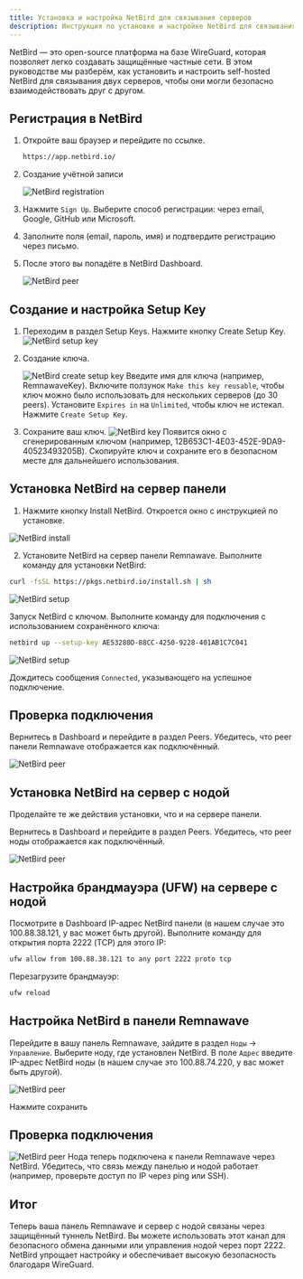 ```yaml
---
title: Установка и настройка NetBird для связывания серверов
description: Инструкция по установке и настройке NetBird для связывания серверов
---
```



NetBird — это open-source платформа на базе WireGuard, которая позволяет легко создавать защищённые частные сети. В этом руководстве мы разберём, как установить и настроить self-hosted NetBird для связывания двух серверов, чтобы они могли безопасно взаимодействовать друг с другом.

## Регистрация в NetBird

<Steps>

1. Откройте ваш браузер и перейдите по ссылке.

    ```bash
    https://app.netbird.io/
    ```

2. Создание учётной записи

    ![NetBird registration](https://raw.githubusercontent.com/eGamesAPI/remnawave-reverse-proxy/refs/heads/main/docs/src/assets/ru/netbird/register.png)

3. Нажмите `Sign Up`. Выберите способ регистрации: через email, Google, GitHub или Microsoft.

4. Заполните поля (email, пароль, имя) и подтвердите регистрацию через письмо.

5. После этого вы попадёте в NetBird Dashboard.

    ![NetBird peer](https://raw.githubusercontent.com/eGamesAPI/remnawave-reverse-proxy/refs/heads/main/docs/src/assets/ru/netbird/peer.png)

</Steps>

## Создание и настройка Setup Key

<Steps>

1. Переходим в раздел Setup Keys. Нажмите кнопку Create Setup Key.
    ![NetBird setup key](https://raw.githubusercontent.com/eGamesAPI/remnawave-reverse-proxy/refs/heads/main/docs/src/assets/ru/netbird/setup_key.png)

2. Создание ключа.

    ![NetBird create setup key](https://raw.githubusercontent.com/eGamesAPI/remnawave-reverse-proxy/refs/heads/main/docs/src/assets/ru/netbird/create_new_setup_key.png)
Введите имя для ключа (например, RemnawaveKey).
Включите ползунок `Make this key reusable`, чтобы ключ можно было использовать для нескольких серверов (до 30 peers).
Установите `Expires in` на `Unlimited`, чтобы ключ не истекал.
Нажмите `Create Setup Key`.
3. Сохраните ваш ключ.
    ![NetBird key](https://raw.githubusercontent.com/eGamesAPI/remnawave-reverse-proxy/refs/heads/main/docs/src/assets/ru/netbird/key.png)
Появится окно с сгенерированным ключом (например, 12B653C1-4E03-452E-9DA9-40523493205B).
Скопируйте ключ и сохраните его в безопасном месте для дальнейшего использования.

</Steps>

## Установка NetBird на сервер панели


1. Нажмите кнопку Install NetBird.
Откроется окно с инструкцией по установке.

![NetBird install](https://raw.githubusercontent.com/eGamesAPI/remnawave-reverse-proxy/refs/heads/main/docs/src/assets/ru/netbird/install_netbird.png)


2. Установите NetBird на сервер панели Remnawave. Выполните команду для установки NetBird:

```bash
curl -fsSL https://pkgs.netbird.io/install.sh | sh
```

![NetBird setup](https://raw.githubusercontent.com/eGamesAPI/remnawave-reverse-proxy/refs/heads/main/docs/src/assets/ru/netbird/setup_netbird.png)

Запуск NetBird с ключом. Выполните команду для подключения с использованием сохранённого ключа:

```bash
netbird up --setup-key AE53280D-88CC-4250-9228-401AB1C7C041
```

![NetBird setup](https://raw.githubusercontent.com/eGamesAPI/remnawave-reverse-proxy/refs/heads/main/docs/src/assets/ru/netbird/setup_netbird2.png)

Дождитесь сообщения `Connected`, указывающего на успешное подключение.

## Проверка подключения
Вернитесь в Dashboard и перейдите в раздел Peers.
Убедитесь, что peer панели Remnawave отображается как подключённый.

![NetBird peer](https://raw.githubusercontent.com/eGamesAPI/remnawave-reverse-proxy/refs/heads/main/docs/src/assets/ru/netbird/peer_netbird.png)

## Установка NetBird на сервер с нодой

Проделайте те же действия установки, что и на сервере панели.

Вернитесь в Dashboard и перейдите в раздел Peers. Убедитесь, что peer ноды отображается как подключённый. 

![NetBird peer](https://raw.githubusercontent.com/eGamesAPI/remnawave-reverse-proxy/refs/heads/main/docs/src/assets/ru/netbird/peer_netbird_node.png)

## Настройка брандмауэра (UFW) на сервере с нодой

Посмотрите в Dashboard IP-адрес NetBird панели (в нашем случае это 100.88.38.121, у вас может быть другой).
Выполните команду для открытия порта 2222 (TCP) для этого IP:
```bash
ufw allow from 100.88.38.121 to any port 2222 proto tcp
```
Перезагрузите брандмауэр:
```bash
ufw reload
```

## Настройка NetBird в панели Remnawave

Перейдите в вашу панель Remnawave, зайдите в раздел `Ноды` → `Управление`.
Выберите ноду, где установлен NetBird.
В поле `Адрес` введите IP-адрес NetBird ноды (в нашем случае это 100.88.74.220, у вас может быть другой).

![NetBird peer](https://raw.githubusercontent.com/eGamesAPI/remnawave-reverse-proxy/refs/heads/main/docs/src/assets/ru/netbird/ip_netbird_node.png)

Нажмите сохранить

## Проверка подключения

![NetBird peer](https://raw.githubusercontent.com/eGamesAPI/remnawave-reverse-proxy/refs/heads/main/docs/src/assets/ru/netbird/ip_netbird_node1.png)
Нода теперь подключена к панели Remnawave через NetBird.
Убедитесь, что связь между панелью и нодой работает (например, проверьте доступ по IP через ping или SSH).

## Итог

Теперь ваша панель Remnawave и сервер с нодой связаны через защищённый туннель NetBird. Вы можете использовать этот канал для безопасного обмена данными или управления нодой через порт 2222. NetBird упрощает настройку и обеспечивает высокую безопасность благодаря WireGuard.